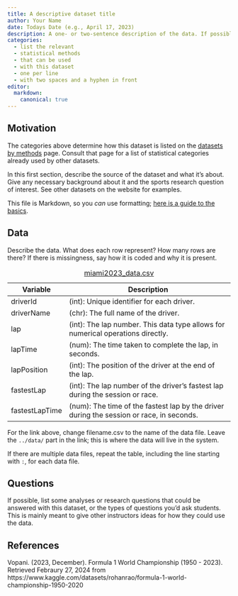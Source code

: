 ```yaml
---
title: A descriptive dataset title
author: Your Name
date: Todays Date (e.g., April 17, 2023)
description: A one- or two-sentence description of the data. If possible, give a brief summary of the sports problem and statistical situation.
categories:
  - list the relevant
  - statistical methods
  - that can be used
  - with this dataset
  - one per line
  - with two spaces and a hyphen in front
editor:
  markdown: 
    canonical: true
---
```


## Motivation

The categories above determine how this dataset is listed on the [datasets by methods](https://data.scorenetwork.org/by-statsds-topic.html) page. Consult that page for a list of statistical categories already used by other datasets.

In this first section, describe the source of the dataset and what it's about. Give any necessary background about it and the sports research question of interest. See other datasets on the website for examples.

This file is Markdown, so you *can* use formatting; [here is a guide to the basics](https://quarto.org/docs/authoring/markdown-basics.html).

## Data

Describe the data. What does each row represent? How many rows are there? If there is missingness, say how it is coded and why it is present.

| Variable       | Description                                                                              |
|----------------|------------------------------------------------------------------------------------------|
| driverId       | (int): Unique identifier for each driver.                                                |
| driverName     | (chr): The full name of the driver.                                                      |
| lap            | (int): The lap number. This data type allows for numerical operations directly.          |
| lapTime        | (num): The time taken to complete the lap, in seconds.                                   |
| lapPosition    | (int): The position of the driver at the end of the lap.                                 |
| fastestLap     | (int): The lap number of the driver's fastest lap during the session or race.            |
| fastestLapTime | (num): The time of the fastest lap by the driver during the session or race, in seconds. |

: [miami2023_data.csv](../data/miami2023_data.csv)

For the link above, change filename.csv to the name of the data file. Leave the `../data/` part in the link; this is where the data will live in the system.

If there are multiple data files, repeat the table, including the line starting with `:`, for each data file.

## Questions

If possible, list some analyses or research questions that could be answered with this dataset, or the types of questions you'd ask students. This is mainly meant to give other instructors ideas for how they could use the data.

## References

Vopani. (2023, December). Formula 1 World Championship (1950 - 2023). Retrieved Febraury 27, 2024 from https://www.kaggle.com/datasets/rohanrao/formula-1-world-championship-1950-2020
